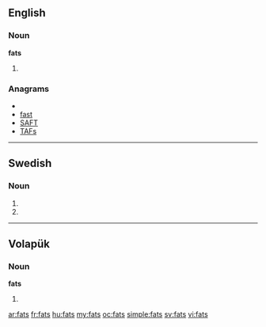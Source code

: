 ==English==

===Noun===
'''fats'''

# {{plural of|[[fat]]}}

===Anagrams===
* {{alphagram|afst}}
* [[fast#English|fast]]
* [[SAFT#English|SAFT]]
* [[TAFs#English|TAFs]]

----

==Swedish==

===Noun===
{{infl|sv|noun form}}

# {{sv-noun-form-indef-gen|fat}}
# {{sv-noun-form-indef-gen-pl|fat}}

----

==Volapük==

===Noun===
'''fats'''

# {{plural of|fat|lang=vo}}

[[ar:fats]]
[[fr:fats]]
[[hu:fats]]
[[my:fats]]
[[oc:fats]]
[[simple:fats]]
[[sv:fats]]
[[vi:fats]]